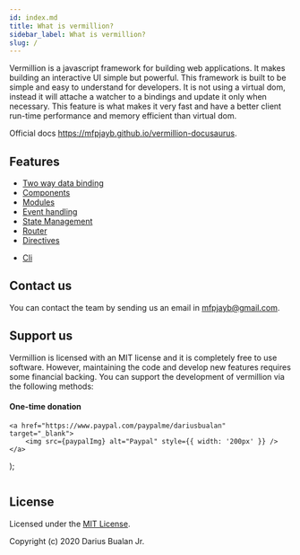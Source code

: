 ```yaml
---
id: index.md
title: What is vermillion?
sidebar_label: What is vermillion?
slug: /
---
```


Vermillion is a javascript framework for building web applications.
It makes building an interactive UI simple but powerful.
This framework is built to be simple and easy to understand for developers.
It is not using a virtual dom,
instead it will attache a watcher to a bindings and update it only when necessary.
This feature is what makes it very fast and have a better client run-time performance and memory efficient than virtual dom.

Official docs https://mfpjayb.github.io/vermillion-docusaurus.

## Features

* [Two way data binding](/docs/component#data-binding)
* [Components](/docs/component)
* [Modules](/docs/module)
* [Event handling](/docs/component#event-binding)
* [State Management](/docs/store)
* [Router](/docs/router)
* [Directives](/docs/component#custom-directives)
<!-- * Developer tools -->
* [Cli](/docs/cli-installation)

## Contact us

You can contact the team by sending us an email in [mfpjayb@gmail.com](mailto:mfpjayb@gmail.com).

## Support us

Vermillion is licensed with an MIT license and it is completely free to use software.
However, maintaining the code and develop new features requires some financial backing.
You can support the development of vermillion via the following methods:

#### One-time donation


    <a href="https://www.paypal.com/paypalme/dariusbualan" target="_blank">
        <img src={paypalImg} alt="Paypal" style={{ width: '200px' }} />
    </a>
);

<Image />

<!-- #### Recurring donations -->

## License

Licensed under the [MIT License](../LICENSE).

Copyright (c) 2020 Darius Bualan Jr.
